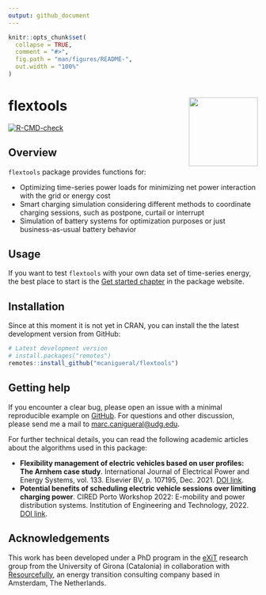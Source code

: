 ```yaml
---
output: github_document
---
```


<!-- README.md is generated from README.Rmd. Please edit that file -->

```r
knitr::opts_chunk$set(
  collapse = TRUE,
  comment = "#>",
  fig.path = "man/figures/README-",
  out.width = "100%"
)
```

# flextools <a href='https://mcanigueral.github.io/flextools/'><img src='man/figures/logo.png' align="right" height="139" /></a>

<!-- badges: start -->
<!-- [![CRAN status](https://www.r-pkg.org/badges/version/flextools)](https://cran.r-project.org/package=flextools) -->
[![R-CMD-check](https://github.com/mcanigueral/flextools/actions/workflows/R-CMD-check.yaml/badge.svg)](https://github.com/mcanigueral/flextools/actions/workflows/R-CMD-check.yaml)
<!-- [![Codecov test coverage](https://codecov.io/gh/mcanigueral/flextools/branch/main/graph/badge.svg)](https://app.codecov.io/gh/mcanigueral/flextools?branch=main) -->
<!-- badges: end -->

## Overview

`flextools` package provides functions for:

* Optimizing time-series power loads for minimizing net power interaction with the grid or energy cost
* Smart charging simulation considering different methods to coordinate charging sessions, such as postpone, curtail or interrupt
* Simulation of battery systems for optimization purposes or just business-as-usual battery behavior


## Usage

If you want to test `flextools` with your own data set of time-series energy, the best place to start is the [Get started chapter](https://mcanigueral.github.io/flextools/articles/flextools.html) in the package website.


## Installation

Since at this moment it is not yet in CRAN, you can install the the latest development version from GitHub:

```r
# Latest development version
# install.packages("remotes")
remotes::install_github("mcanigueral/flextools")
```


## Getting help

If you encounter a clear bug, please open an issue with a minimal reproducible example on [GitHub](https://github.com/mcanigueral/flextools/issues). For questions and other discussion, please send me a mail to [marc.canigueral@udg.edu](mailto:marc.canigueral@udg.edu).

For further technical details, you can read the following academic articles about the algorithms used in this package:

* **Flexibility management of electric vehicles based on user profiles: The Arnhem case study**. International Journal of Electrical Power and Energy Systems, vol. 133. Elsevier BV, p. 107195, Dec. 2021. [DOI link](https://doi.org/10.1016/j.ijepes.2021.107195).
* **Potential benefits of scheduling electric vehicle sessions over limiting charging power**. CIRED Porto Workshop 2022: E-mobility and power distribution systems. Institution of Engineering and Technology, 2022. [DOI link](https://ieeexplore.ieee.org/abstract/document/9841653).


## Acknowledgements

This work has been developed under a PhD program in the [eXiT](https://exit.udg.edu) research group from the University of Girona (Catalonia) in collaboration with [Resourcefully](https://resourcefully.nl/), an energy transition consulting company based in Amsterdam, The Netherlands.


